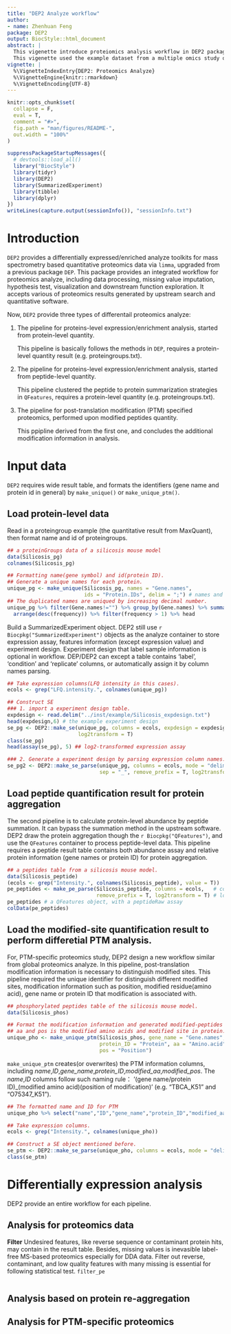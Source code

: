 ```yaml
---
title: "DEP2 Analyze workflow"
author: 
- name: Zhenhuan Feng
package: DEP2
output: BiocStyle::html_document
abstract: |
  This vigenette introduce proteiomics analysis workflow in DEP2 package. 
  This vigenette used the example dataset from a multiple omics study of silicosis mouse model.
vignette: |
  %\VignetteIndexEntry{DEP2: Proteomics Analyze}
  %\VignetteEngine{knitr::rmarkdown}
  %\VignetteEncoding{UTF-8}
---
```


```r
knitr::opts_chunk$set(
  collapse = F,
  eval = T,
  comment = "#>",
  fig.path = "man/figures/README-",
  out.width = "100%"
)
```

```r
suppressPackageStartupMessages({
  # devtools::load_all()
  library("BiocStyle")
  library(tidyr)
  library(DEP2)
  library(SummarizedExperiment)
  library(tibble)
  library(dplyr)
})
writeLines(capture.output(sessionInfo()), "sessionInfo.txt")
```

# Introduction
`DEP2` provides a differentially expressed/enriched analyze toolkits for mass spectrometry based quantitative proteomics data via `limma`, upgraded from a previous package `DEP`. This package provides an integrated workflow for proteomics analyze, including data processing, missing value imputation, hypothesis test, visualization and downstream function exploration. It accepts various of proteomics results generated by upstream search and quantitative software.

Now, `DEP2` provide three types of differentail proteomics analyze:

1. The pipeline for proteins-level expression/enrichment analysis, started from protein-level quantity.

    This pipeline is basically follows the methods in `DEP`, requires a protein-level quantity result (e.g. proteingroups.txt). 
    
2. The pipeline for proteins-level expression/enrichment analysis, started from peptide-level quantity.

    This pipeline clustered the peptide to protein summarization strategies in `QFeatures`, requires a protein-level quantity (e.g. proteingroups.txt). 
    
3. The pipeline for post-translation modification (PTM) specified proteomics, performed upon modified peptides quantity.

    This ppipline derived from the first one, and concludes the additional modification information in analysis.
    
# Input data
`DEP2` requires wide result table, and formats the identifiers (gene name and protein id in general) by `make_unique()` or `make_unique_ptm()`.

## Load protein-level data
Read in a proteingroup example (the quantitative result from MaxQuant), then format name and id of proteingroups.
```r
## a proteinGroups data of a silicosis mouse model
data(Silicosis_pg) 
colnames(Silicosis_pg)

## Formatting name(gene symbol) and id(protein ID). 
## Generate a unique names for each protein. 
unique_pg <- make_unique(Silicosis_pg, names = "Gene.names", 
                         ids = "Protein.IDs", delim = ";") # names and ids are columns in table
## The duplicated names are uniqued by increasing decimal number.
unique_pg %>% filter(Gene.names!="") %>% group_by(Gene.names) %>% summarize(frequency = n(), names = paste0(name,collapse = ";")) %>% 
  arrange(desc(frequency)) %>% filter(frequency > 1) %>% head
```


Build a SummarizedExperiment object. DEP2 still use `r Biocpkg("SummarizedExperiment") ` objects as the analyze container to store expression assay,
features information (except expression value) and experiment design. Experiment design that label sample information is optional in workflow. DEP/DEP2
can except a table contains 'label', 'condition' and 'replicate' columns, or automatically assign it by column names parsing. 

```r
## Take expression columns(LFQ intensity in this cases).
ecols <- grep("LFQ.intensity.", colnames(unique_pg))

## Construct SE
### 1. import a experiment design table.
expdesign <- read.delim("../inst/example/Silicosis_expdesign.txt")
head(expdesign,6) # the example experiment design
se_pg <- DEP2::make_se(unique_pg, columns = ecols, expdesign = expdesign, 
                       log2transform = T)
class(se_pg)
head(assay(se_pg), 5) ## log2-transformed expression assay 

### 2. Generate a experiment design by parsing expression column names.
se_pg2 <- DEP2::make_se_parse(unique_pg, columns = ecols, mode = "delim", 
                              sep = "_", remove_prefix = T, log2transform = T)
```

## Load peptide quantification result for protein aggregation

The second pipeline is to calculate protein-level abundance by peptide summation. It can bypass the summation method in the upstream software.
DEP2 draw the protein aggregation though the `r Biocpkg("QFeatures") `, and use the `QFeatures` container to process peptide-level data. 
This pipeline requires a peptide result table contains both abundance assay and relative protein information (gene names or protein ID) for protein aggregation.


<!-- ```{r message=FALSE} -->
<!-- library(QFeatures) -->
<!-- ``` -->

```r
## a peptides table from a silicosis mouse model.
data(Silicosis_peptide) 
(ecols <- grep("Intensity.", colnames(Silicosis_peptide), value = T)) 
pe_peptides <- make_pe_parse(Silicosis_peptide, columns = ecols,   # columns is the abundance columns
                             remove_prefix = T, log2transform = T) # log2transform 
pe_peptides # a QFeatures object, with a peptideRaw assay
colData(pe_peptides)
```

## Load the modified-site quantification result to perform differetial PTM analysis.

For, PTM-specific proteomics study, DEP2 design a new workflow similar from global proteomics analyze. 
In this pipeline, post-translation modification information is necessary to distinguish modified sites.
This pipeline required the unique identifier for distinguish different modified sites, 
modification information such as position, modified residue(amino acid), 
gene name or protein ID that modification is associated with.

```r
## phosphorylated peptides table of the silicosis mouse model.
data(Silicosis_phos) 

## Format the modification information and generated modified-peptides identifier.
## aa and pos is the modified amino acids and modified site in protein.
unique_pho <- make_unique_ptm(Silicosis_phos, gene_name = "Gene.names", 
                              protein_ID = "Protein", aa = "Amino.acid",
                              pos = "Position") 
```

`make_unique_ptm` creates(or overwrites) the PTM information columns, including 
*name*,*ID*,*gene_name*,*protein_ID*,*modified_aa*,*modified_pos*. The *name*,*ID* columns follow such naming rule：
'(gene name/protein ID)_(modified amino acid)(position of modification)' (e.g. "TBCA_K51" and "O75347_K51").

```r
## The formatted name and ID for PTM
unique_pho %>% select("name","ID","gene_name","protein_ID","modified_aa","modified_pos") %>% head(7)

## Take expression columns.
ecols <- grep("Intensity.", colnames(unique_pho))

## Construct a SE object mentioned before.
se_ptm <- DEP2::make_se_parse(unique_pho, columns = ecols, mode = "delim", sep = "_", remove_prefix = T, log2transform = T)
class(se_ptm)
```


# Differentially expression analysis
DEP2 provide an entire workflow for each pipeline.

## Analysis for proteomics data
**Filter**
Undesired features, like reverse sequence or contaminant protein hits, may contain in the result table.
Besides, missing values is inevasible label-free MS-based proteomics especially for DDA data.
Filter out reverse, contaminant, and low quality features with many missing is essential for following statistical test.
`filter_pe`
```r

```


## Analysis based on protein re-aggregation

## Analysis for PTM-specific proteomics
















